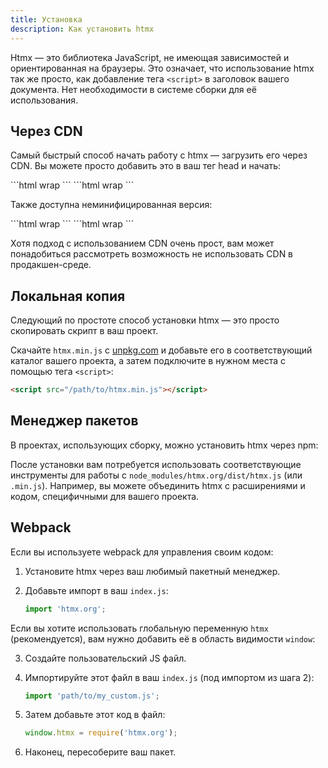 ```yaml
---
title: Установка
description: Как установить htmx
---
```



Htmx — это библиотека JavaScript, не имеющая зависимостей и ориентированная на браузеры. Это означает, что использование htmx так же просто, как добавление тега `<script>` в заголовок вашего документа. Нет необходимости в системе сборки для её использования.

## Через CDN

Самый быстрый способ начать работу с htmx — загрузить его через CDN. Вы можете просто добавить это в ваш тег head и начать:

<Tabs syncKey="cdn">
    <TabItem label="unpkg">
    ```html wrap
    <script src="https://unpkg.com/htmx.org@2"></script>
    ```
    </TabItem>
    <TabItem label="jsDelivr">
    ```html wrap
    <script src="https://cdn.jsdelivr.net/npm/htmx.org@2/dist/htmx.min.js"></script>
    ```
    </TabItem>
</Tabs>

Также доступна неминифицированная версия:

<Tabs syncKey="cdn">
    <TabItem label="unpkg">
    ```html wrap
    <script src="https://unpkg.com/htmx.org@2/dist/htmx.js"></script>
    ```
    </TabItem>
    <TabItem label="jsDelivr">
    ```html wrap
    <script src="https://cdn.jsdelivr.net/npm/htmx.org@2/dist/htmx.js"></script>
    ```
    </TabItem>
</Tabs>

Хотя подход с использованием CDN очень прост, вам может понадобиться рассмотреть возможность не использовать CDN в продакшен-среде.

## Локальная копия

Следующий по простоте способ установки htmx — это просто скопировать скрипт в ваш проект.

Скачайте `htmx.min.js` с [unpkg.com](https://unpkg.com/htmx.org@2/dist/htmx.min.js) и добавьте его в соответствующий каталог вашего проекта, а затем подключите в нужном места с помощью тега `<script>`:

```html wrap
<script src="/path/to/htmx.min.js"></script>
```

## Менеджер пакетов

В проектах, использующих сборку, можно установить htmx через npm:

<PackageManagers pkg="htmx.org@2" />

После установки вам потребуется использовать соответствующие инструменты для работы с `node_modules/htmx.org/dist/htmx.js` (или `.min.js`). Например, вы можете объединить htmx с расширениями и кодом, специфичными для вашего проекта.

## Webpack

Если вы используете webpack для управления своим кодом:

<Steps>

1. Установите htmx через ваш любимый пакетный менеджер.

2. Добавьте импорт в ваш `index.js`:

    ```js
    import 'htmx.org';
    ```
</Steps>

Если вы хотите использовать глобальную переменную `htmx` (рекомендуется), вам нужно добавить её в область видимости `window`:

<Steps>

3. Создайте пользовательский JS файл.

4. Импортируйте этот файл в ваш `index.js` (под импортом из шага 2):

    ```js
    import 'path/to/my_custom.js';
    ```
5. Затем добавьте этот код в файл:

    ```js
    window.htmx = require('htmx.org');
    ```

6. Наконец, пересоберите ваш пакет.

</Steps>
